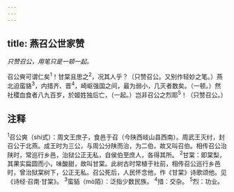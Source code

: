 ```yaml
---
---
---
```

title: 燕召公世家赞
---



*只赞召公，用笔只是一顿一起。*

召公奭可谓仁矣<sup>1</sup>！甘棠且思之<sup>2</sup>，况其人乎？（只赞召公。又别作轻妙之笔。）燕北迫蛮貉<sup>3</sup>，内措齐、晋<sup>4</sup>，崎岖强国之间，最为弱小，几灭者数矣。（一顿。）然社稷血食者八九百岁，於姬姓独后亡，（一起。）岂非召公之烈耶<sup>5</sup>！（只赞召公。）

## 注释

<sup>1</sup>召公爽（shi式）：周文王庶子，食邑于召（今陕西岐山县西南）。周武王灭纣，封召公于北燕。成王时为三公，与周公分陕而治，为二伯，故又叫召伯。相传召公治陕时，常巡行乡邑，治狱公正无私，自侯伯至庶人，各得其所。
<sup>2</sup>甘棠：即棠梨，其果实扁圆而小，味酸甜，故叫甘棠。此树古时常植于社前，相传召公巡行乡邑时，曾治狱棠树下，公正无私。召公死后，人民怀念他，作《甘棠》诗歌颂他。见《诗经·召南·甘棠》。
<sup>3</sup>蛮貊（mò陌）：泛指少数民族。
<sup>4</sup>措：交杂。
<sup>5</sup>烈：功业。